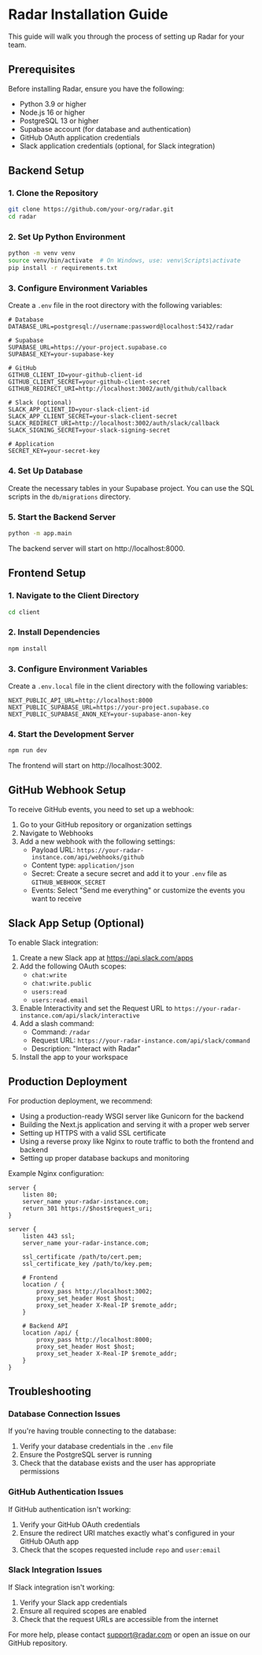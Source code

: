 # Radar Installation Guide

This guide will walk you through the process of setting up Radar for your team.

## Prerequisites

Before installing Radar, ensure you have the following:

- Python 3.9 or higher
- Node.js 16 or higher
- PostgreSQL 13 or higher
- Supabase account (for database and authentication)
- GitHub OAuth application credentials
- Slack application credentials (optional, for Slack integration)

## Backend Setup

### 1. Clone the Repository

```bash
git clone https://github.com/your-org/radar.git
cd radar
```

### 2. Set Up Python Environment

```bash
python -m venv venv
source venv/bin/activate  # On Windows, use: venv\Scripts\activate
pip install -r requirements.txt
```

### 3. Configure Environment Variables

Create a `.env` file in the root directory with the following variables:

```
# Database
DATABASE_URL=postgresql://username:password@localhost:5432/radar

# Supabase
SUPABASE_URL=https://your-project.supabase.co
SUPABASE_KEY=your-supabase-key

# GitHub
GITHUB_CLIENT_ID=your-github-client-id
GITHUB_CLIENT_SECRET=your-github-client-secret
GITHUB_REDIRECT_URI=http://localhost:3002/auth/github/callback

# Slack (optional)
SLACK_APP_CLIENT_ID=your-slack-client-id
SLACK_APP_CLIENT_SECRET=your-slack-client-secret
SLACK_REDIRECT_URI=http://localhost:3002/auth/slack/callback
SLACK_SIGNING_SECRET=your-slack-signing-secret

# Application
SECRET_KEY=your-secret-key
```

### 4. Set Up Database

Create the necessary tables in your Supabase project. You can use the SQL scripts in the `db/migrations` directory.

### 5. Start the Backend Server

```bash
python -m app.main
```

The backend server will start on http://localhost:8000.

## Frontend Setup

### 1. Navigate to the Client Directory

```bash
cd client
```

### 2. Install Dependencies

```bash
npm install
```

### 3. Configure Environment Variables

Create a `.env.local` file in the client directory with the following variables:

```
NEXT_PUBLIC_API_URL=http://localhost:8000
NEXT_PUBLIC_SUPABASE_URL=https://your-project.supabase.co
NEXT_PUBLIC_SUPABASE_ANON_KEY=your-supabase-anon-key
```

### 4. Start the Development Server

```bash
npm run dev
```

The frontend will start on http://localhost:3002.

## GitHub Webhook Setup

To receive GitHub events, you need to set up a webhook:

1. Go to your GitHub repository or organization settings
2. Navigate to Webhooks
3. Add a new webhook with the following settings:
   - Payload URL: `https://your-radar-instance.com/api/webhooks/github`
   - Content type: `application/json`
   - Secret: Create a secure secret and add it to your `.env` file as `GITHUB_WEBHOOK_SECRET`
   - Events: Select "Send me everything" or customize the events you want to receive

## Slack App Setup (Optional)

To enable Slack integration:

1. Create a new Slack app at https://api.slack.com/apps
2. Add the following OAuth scopes:
   - `chat:write`
   - `chat:write.public`
   - `users:read`
   - `users:read.email`
3. Enable Interactivity and set the Request URL to `https://your-radar-instance.com/api/slack/interactive`
4. Add a slash command:
   - Command: `/radar`
   - Request URL: `https://your-radar-instance.com/api/slack/command`
   - Description: "Interact with Radar"
5. Install the app to your workspace

## Production Deployment

For production deployment, we recommend:

- Using a production-ready WSGI server like Gunicorn for the backend
- Building the Next.js application and serving it with a proper web server
- Setting up HTTPS with a valid SSL certificate
- Using a reverse proxy like Nginx to route traffic to both the frontend and backend
- Setting up proper database backups and monitoring

Example Nginx configuration:

```nginx
server {
    listen 80;
    server_name your-radar-instance.com;
    return 301 https://$host$request_uri;
}

server {
    listen 443 ssl;
    server_name your-radar-instance.com;

    ssl_certificate /path/to/cert.pem;
    ssl_certificate_key /path/to/key.pem;

    # Frontend
    location / {
        proxy_pass http://localhost:3002;
        proxy_set_header Host $host;
        proxy_set_header X-Real-IP $remote_addr;
    }

    # Backend API
    location /api/ {
        proxy_pass http://localhost:8000;
        proxy_set_header Host $host;
        proxy_set_header X-Real-IP $remote_addr;
    }
}
```

## Troubleshooting

### Database Connection Issues

If you're having trouble connecting to the database:

1. Verify your database credentials in the `.env` file
2. Ensure the PostgreSQL server is running
3. Check that the database exists and the user has appropriate permissions

### GitHub Authentication Issues

If GitHub authentication isn't working:

1. Verify your GitHub OAuth credentials
2. Ensure the redirect URI matches exactly what's configured in your GitHub OAuth app
3. Check that the scopes requested include `repo` and `user:email`

### Slack Integration Issues

If Slack integration isn't working:

1. Verify your Slack app credentials
2. Ensure all required scopes are enabled
3. Check that the request URLs are accessible from the internet

For more help, please contact support@radar.com or open an issue on our GitHub repository.

